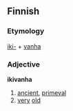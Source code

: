 ==Finnish==

===Etymology===

[[iki-]] + [[vanha]]

===Adjective===
'''ikivanha'''
#[[ancient]], [[primeval]]
#[[very]] [[old]]